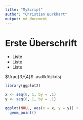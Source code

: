```yaml
---
title: "MyScript"
author: "Christian Burkhart"
output: md_document
---
```



# Erste Überschrift

* Liste
* Liste
* Liste


$\frac{3}{4}$. asdlkföjlkdsj

```r
library(ggplot2)

x <- seq(0, 1, by = .1)
y <- seq(0, 1, by = .1)

ggplot(NULL, aes(x = x, y = y)) +
  geom_point()
```


